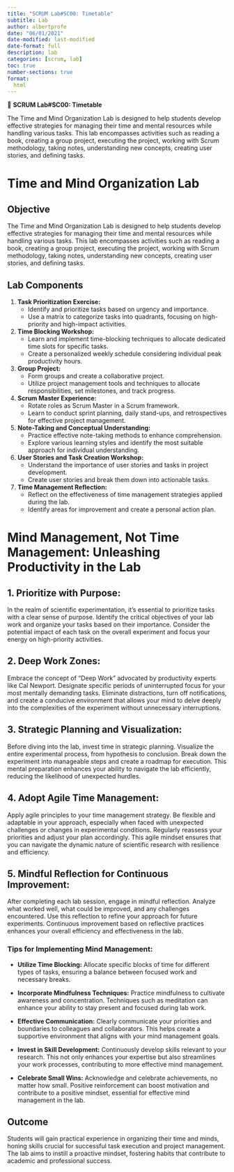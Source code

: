 ```yaml
---
title: "SCRUM Lab#SC00: Timetable"
subtitle: Lab
author: albertprofe
date: "06/01/2021"
date-modified: last-modified
date-format: full
description: lab
categories: [scrum, lab]
toc: true
number-sections: true
format:
  html
---
```


::: {.labs}
📘 **SCRUM Lab#SC00: Timetable**

The Time and Mind Organization Lab is designed to help students develop effective strategies for managing their time and mental resources while handling various tasks. This lab encompasses activities such as reading a book, creating a group project, executing the project, working with Scrum methodology, taking notes, understanding new concepts, creating user stories, and defining tasks.


:::

# Time and Mind Organization Lab

## Objective
The Time and Mind Organization Lab is designed to help students develop effective strategies for managing their time and mental resources while handling various tasks. This lab encompasses activities such as reading a book, creating a group project, executing the project, working with Scrum methodology, taking notes, understanding new concepts, creating user stories, and defining tasks.

## Lab Components

1. **Task Prioritization Exercise:**
   - Identify and prioritize tasks based on urgency and importance.
   - Use a matrix to categorize tasks into quadrants, focusing on high-priority and high-impact activities.

2. **Time Blocking Workshop:**
   - Learn and implement time-blocking techniques to allocate dedicated time slots for specific tasks.
   - Create a personalized weekly schedule considering individual peak productivity hours.

3. **Group Project:**
   - Form groups and create a collaborative project.
   - Utilize project management tools and techniques to allocate responsibilities, set milestones, and track progress.

4. **Scrum Master Experience:**
   - Rotate roles as Scrum Master in a Scrum framework.
   - Learn to conduct sprint planning, daily stand-ups, and retrospectives for effective project management.

5. **Note-Taking and Conceptual Understanding:**
   - Practice effective note-taking methods to enhance comprehension.
   - Explore various learning styles and identify the most suitable approach for individual understanding.

6. **User Stories and Task Creation Workshop:**
   - Understand the importance of user stories and tasks in project development.
   - Create user stories and break them down into actionable tasks.

7. **Time Management Reflection:**
   - Reflect on the effectiveness of time management strategies applied during the lab.
   - Identify areas for improvement and create a personal action plan.

# Mind Management, Not Time Management: Unleashing Productivity in the Lab

## 1. Prioritize with Purpose:
In the realm of scientific experimentation, it's essential to prioritize tasks with a clear sense of purpose. Identify the critical objectives of your lab work and organize your tasks based on their importance. Consider the potential impact of each task on the overall experiment and focus your energy on high-priority activities.

## 2. Deep Work Zones:
Embrace the concept of "Deep Work" advocated by productivity experts like Cal Newport. Designate specific periods of uninterrupted focus for your most mentally demanding tasks. Eliminate distractions, turn off notifications, and create a conducive environment that allows your mind to delve deeply into the complexities of the experiment without unnecessary interruptions.

## 3. Strategic Planning and Visualization:
Before diving into the lab, invest time in strategic planning. Visualize the entire experimental process, from hypothesis to conclusion. Break down the experiment into manageable steps and create a roadmap for execution. This mental preparation enhances your ability to navigate the lab efficiently, reducing the likelihood of unexpected hurdles.

## 4. Adopt Agile Time Management:
Apply agile principles to your time management strategy. Be flexible and adaptable in your approach, especially when faced with unexpected challenges or changes in experimental conditions. Regularly reassess your priorities and adjust your plan accordingly. This agile mindset ensures that you can navigate the dynamic nature of scientific research with resilience and efficiency.

## 5. Mindful Reflection for Continuous Improvement:
After completing each lab session, engage in mindful reflection. Analyze what worked well, what could be improved, and any challenges encountered. Use this reflection to refine your approach for future experiments. Continuous improvement based on reflective practices enhances your overall efficiency and effectiveness in the lab.

### Tips for Implementing Mind Management:

- **Utilize Time Blocking:** Allocate specific blocks of time for different types of tasks, ensuring a balance between focused work and necessary breaks.
  
- **Incorporate Mindfulness Techniques:** Practice mindfulness to cultivate awareness and concentration. Techniques such as meditation can enhance your ability to stay present and focused during lab work.

- **Effective Communication:** Clearly communicate your priorities and boundaries to colleagues and collaborators. This helps create a supportive environment that aligns with your mind management goals.

- **Invest in Skill Development:** Continuously develop skills relevant to your research. This not only enhances your expertise but also streamlines your work processes, contributing to more effective mind management.

- **Celebrate Small Wins:** Acknowledge and celebrate achievements, no matter how small. Positive reinforcement can boost motivation and contribute to a positive mindset, essential for effective mind management in the lab.



## Outcome

Students will gain practical experience in organizing their time and minds, honing skills crucial for successful task execution and project management. The lab aims to instill a proactive mindset, fostering habits that contribute to academic and professional success.


